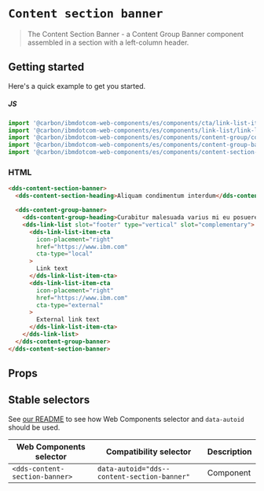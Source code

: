
# `Content section banner`

> The Content Section Banner - a Content Group Banner component assembled in a section with a left-column header.

## Getting started

Here's a quick example to get you started.

##### JS

```javascript
import '@carbon/ibmdotcom-web-components/es/components/cta/link-list-item-cta.js';
import '@carbon/ibmdotcom-web-components/es/components/link-list/link-list.js';
import '@carbon/ibmdotcom-web-components/es/components/content-group/content-group-heading.js';
import '@carbon/ibmdotcom-web-components/es/components/content-group-banner/content-group-banner.js';
import '@carbon/ibmdotcom-web-components/es/components/content-section-banner/content-section-banner.js';
```

### HTML

```html
<dds-content-section-banner>
  <dds-content-section-heading>Aliquam condimentum interdum</dds-content-section-heading>

  <dds-content-group-banner>
    <dds-content-group-heading>Curabitur malesuada varius mi eu posuere</dds-content-group-heading>
    <dds-link-list slot="footer" type="vertical" slot="complementary">
      <dds-link-list-item-cta
        icon-placement="right"
        href="https://www.ibm.com"
        cta-type="local"
      >
        Link text
      </dds-link-list-item-cta>
      <dds-link-list-item-cta
        icon-placement="right"
        href="https://www.ibm.com"
        cta-type="external"
      >
        External link text
      </dds-link-list-item-cta>
    </dds-link-list>
  </dds-content-group-banner>
</dds-content-section-banner>
```

## Props

<Props of="dds-content-section-banner" />
<Description markdown={markdownContents} />

## Stable selectors

See [our README](https://github.com/carbon-design-system/carbon-for-ibm-dotcom/tree/master/packages/web-components#stable-selectors-for-analytics-and-integratione2e-testing-in-web-components) to see how Web Components selector and `data-autoid` should be used.

| Web Components selector       | Compatibility selector                    | Description |
| ----------------------------- | ----------------------------------------- | ----------- |
| `<dds-content-section-banner>`   | `data-autoid="dds--content-section-banner"`  | Component   |

<Description markdown={contributing} />